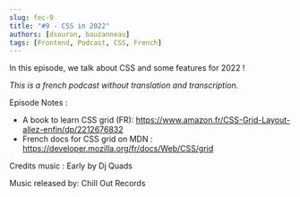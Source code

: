 ```yaml
---
slug: fec-9
title: "#9 - CSS in 2022"
authors: [dsouron, bauzanneau]
tags: [Frontend, Podcast, CSS, French]
---
```


In this episode, we talk about CSS and some features for 2022 !

<!--truncate-->

_This is a french podcast without translation and transcription._


<SpotifyEmbed href="https://open.spotify.com/embed/episode/4OFP202e1GQlkzjP5rCgp7" />

Episode Notes :

- A book to learn CSS grid (FR): https://www.amazon.fr/CSS-Grid-Layout-allez-enfin/dp/2212676832
- French docs for CSS grid on MDN : https://developer.mozilla.org/fr/docs/Web/CSS/grid

Credits music : Early by Dj Quads

Music released by: Chill Out Records

